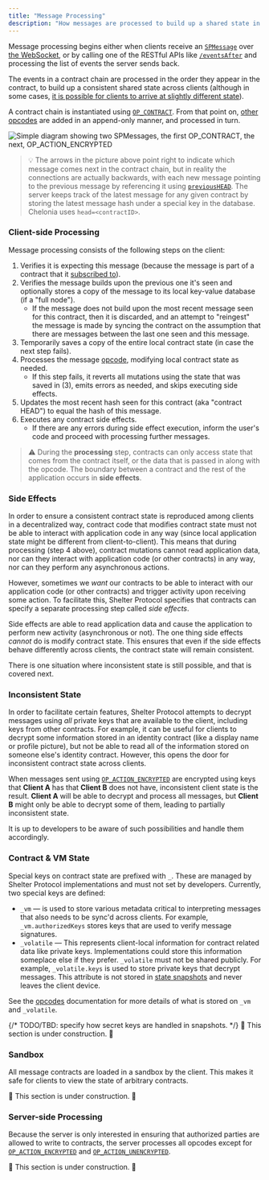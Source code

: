 ```yaml
---
title: "Message Processing"
description: "How messages are processed to build up a shared state in Shelter Protocol"
---
```


Message processing begins either when clients receive an [`SPMessage`](/en/spmessage) over [the WebSocket](/en/server-api#server-entry), or by calling one of the RESTful APIs like [`/eventsAfter`](/en/server-api#eventsafter) and processing the list of events the server sends back.

The events in a contract chain are processed in the order they appear in the contract, to build up a consistent shared state across clients (although in some cases, [it is possible for clients to arrive at slightly different state](#inconsistent-state)).

A contract chain is instantiated using [`OP_CONTRACT`](/en/opcodes#op_contract). From that point on, [other opcodes](/en/opcodes) are added in an append-only manner, and processed in turn.

<img src={spmessageRef} alt="Simple diagram showing two SPMessages, the first OP_CONTRACT, the next, OP_ACTION_ENCRYPTED" class="center" />

> 💡 The arrows in the picture above point right to indicate which message comes next in the contract chain, but in reality the connections are actually backwards, with each new message pointing to the previous message by referencing it using [`previousHEAD`](/en/spmessage). The server keeps track of the latest message for any given contract by storing the latest message hash under a special key in the database. Chelonia uses `head=<contractID>`.

### Client-side Processing

Message processing consists of the following steps on the client:

1. Verifies it is expecting this message (because the message is part of a contract that it [subscribed to](/en/server-api#client-sub)).
2. Verifies the message builds upon the previous one it's seen and optionally stores a copy of the message to its local key-value database (if a "full node").
    - If the message does not build upon the most recent message seen for this contract, then it is discarded, and an attempt to "reingest" the message is made by syncing the contract on the assumption that there are messages between the last one seen and this message.
3. Temporarily saves a copy of the entire local contract state (in case the next step fails).
4. Processes the message [opcode](/en/opcodes), modifying local contract state as needed.
    - If this step fails, it reverts all mutations using the state that was saved in (3), emits errors as needed, and skips executing side effects.
5. Updates the most recent hash seen for this contract (aka "contract HEAD") to equal the hash of this message.
6. Executes any contract side effects.
    - If there are any errors during side effect execution, inform the user's code and proceed with processing further messages.

> ⚠︎ During the **processing** step, contracts can only access state that comes from the contract itself, or the data that is passed in along with the opcode. The boundary between a contract and the rest of the application occurs in **side effects**.

### Side Effects

In order to ensure a consistent contract state is reproduced among clients in a decentralized way, contract code that modifies contract state must not be able to interact with application code in any way (since local application state might be different from client-to-client). This means that during processing (step 4 above), contract mutations cannot read application data, nor can they interact with application code (or other contracts) in any way, nor can they perform any asynchronous actions.

However, sometimes we *want* our contracts to be able to interact with our application code (or other contracts) and trigger activity upon receiving some action. To facilitate this, Shelter Protocol specifies that contracts can specify a separate processing step called *side effects*.

Side effects are able to read application data and cause the application to perform new activity (asynchronous or not). The one thing side effects *cannot* do is modify contract state. This ensures that even if the side effects behave differently across clients, the contract state will remain consistent.

There is one situation where inconsistent state is still possible, and that is covered next.

### Inconsistent State

In order to facilitate certain features, Shelter Protocol attempts to decrypt messages using *all* private keys that are available to the client, including keys from other contracts. For example, it can be useful for clients to decrypt some information stored in an identity contract (like a display name or profile picture), but not be able to read all of the information stored on someone else's identity contract. However, this opens the door for inconsistent contract state across clients.

When messages sent using [`OP_ACTION_ENCRYPTED`](/en/opcodes#op_action_encrypted) are encrypted using keys that **Client A** has that **Client B** does not have, inconsistent client state is the result. **Client A** will be able to decrypt and process all messages, but **Client B** might only be able to decrypt some of them, leading to partially inconsistent state.

It is up to developers to be aware of such possibilities and handle them accordingly.

### Contract & VM State

Special keys on contract state are prefixed with `_`. These are managed by Shelter Protocol implementations and must not set by developers. Currently, two special keys are defined:

- `_vm` — is used to store various metadata critical to interpreting messages that also needs to be sync'd across clients. For example, `_vm.authorizedKeys` stores keys that are used to verify message signatures.
- `_volatile` — This represents client-local information for contract related data like private keys. Implementations could store this information someplace else if they prefer. `_volatile` must not be shared publicly. For example, `_volatile.keys` is used to store private keys that decrypt messages. This attribute is not stored in [state snapshots](/en/state-snapshots) and never leaves the client device.

See the [opcodes](/en/opcodes) documentation for more details of what is stored on `_vm` and `_volatile`.

{/* TODO/TBD: specify how secret keys are handled in snapshots. */}
🚧 This section is under construction. 🚧

### Sandbox

All message contracts are loaded in a sandbox by the client. This makes it safe for clients to view the state of arbitrary contracts.

🚧 This section is under construction. 🚧

### Server-side Processing

Because the server is only interested in ensuring that authorized parties are allowed to write to contracts, the server processes all opcodes except for [`OP_ACTION_ENCRYPTED`](/en/opcodes#op_action_encrypted) and [`OP_ACTION_UNENCRYPTED`](/en/opcodes#op_action_unencrypted).

🚧 This section is under construction. 🚧
